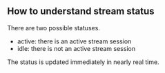 
<DocsLayout>


## How to understand stream status

There are two possible statuses.

- active: there is an active stream session
- idle: there is not an active stream session

The status is updated immediately in nearly real time.

</DocsLayout>

